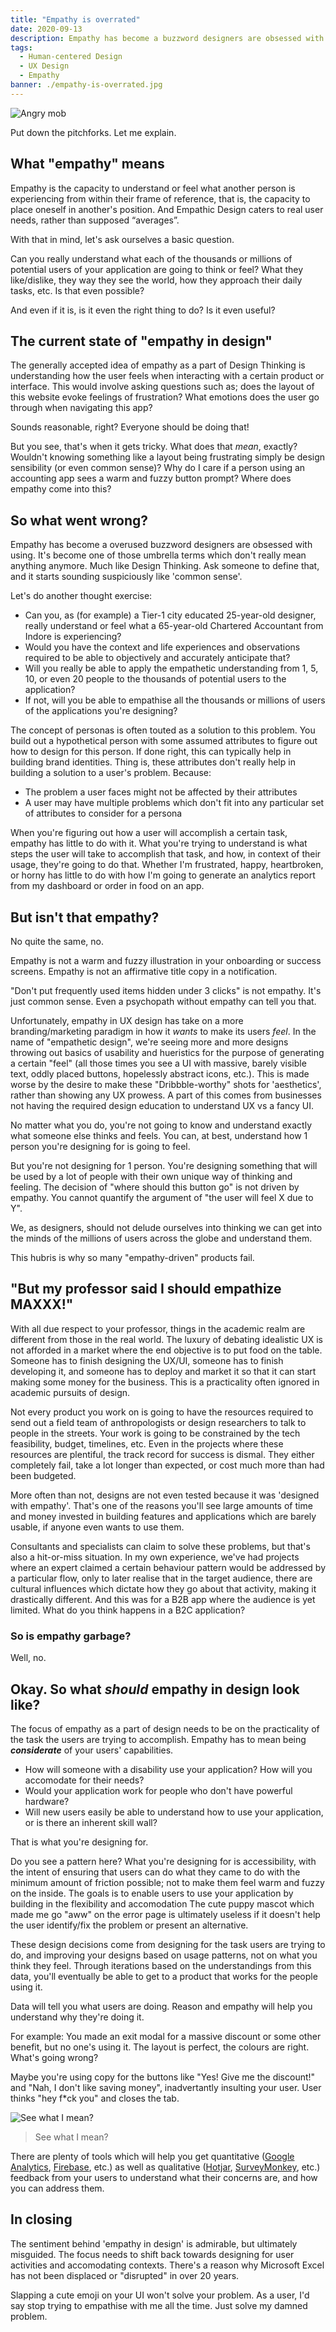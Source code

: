 ```yaml
---
title: "Empathy is overrated"
date: 2020-09-13
description: Empathy has become a buzzword designers are obsessed with using, but ultimately doesn't really mean anything anymore. So, what DOES it mean?
tags:
  - Human-centered Design
  - UX Design
  - Empathy
banner: ./empathy-is-overrated.jpg
---
```


![Angry mob](https://media.giphy.com/media/3oz8xsv9iipBDQdtQY/source.gif)

Put down the pitchforks. Let me explain.

## What "empathy" means

Empathy is the capacity to understand or feel what another person is experiencing from within their frame of reference, that is, the capacity to place oneself in another's position.
And Empathic Design caters to real user needs, rather than supposed “averages”. 

With that in mind, let's ask ourselves a basic question.

Can you really understand what each of the thousands or millions of potential users of your application are going to think or feel? What they like/dislike, they way they see the world, how they approach their daily tasks, etc. Is that even possible?

And even if it is, is it even the right thing to do? Is it even useful?

## The current state of "empathy in design"

The generally accepted idea of empathy as a part of Design Thinking is understanding how the user feels when interacting with a certain product or interface. This would involve asking questions such as; does the layout of this website evoke feelings of frustration? What emotions does the user go through when navigating this app?

Sounds reasonable, right? Everyone should be doing that!

But you see, that's when it gets tricky. What does that *mean*, exactly? Wouldn't knowing something like a layout being frustrating simply be design sensibility (or even common sense)? Why do I care if a person using an accounting app sees a warm and fuzzy button prompt?
Where does empathy come into this?

## So what went wrong?

Empathy has become a overused buzzword designers are obsessed with using. It's become one of those umbrella terms which don't really mean anything anymore. Much like Design Thinking. Ask someone to define that, and it starts sounding suspiciously like 'common sense'.

Let's do another thought exercise:

- Can you, as (for example) a Tier-1 city educated 25-year-old designer, really understand or feel what a 65-year-old Chartered Accountant from Indore is experiencing? 
- Would you have the context and life experiences and observations required to be able to objectively and accurately anticipate that?
- Will you really be able to apply the empathetic understanding from 1, 5, 10, or even 20 people to the thousands of potential users to the application?
- If not, will you be able to empathise all the thousands or millions of users of the applications you're designing?

The concept of personas is often touted as a solution to this problem. You build out a hypothetical person with some assumed attributes to figure out how to design for this person. If done right, this can typically help in building brand identities.
Thing is, these attributes don't really help in building a solution to a user's problem. Because:
- The problem a user faces might not be affected by their attributes
- A user may have multiple problems which don't fit into any particular set of attributes to consider for a persona

When you're figuring out how a user will accomplish a certain task, empathy has little to do with it. What you're trying to understand is what steps the user will take to accomplish that task, and how, in context of their usage, they're going to do that. Whether I'm frustrated, happy, heartbroken, or horny has little to do with how I'm going to generate an analytics report from my dashboard or order in food on an app.

## But isn't that empathy?

No quite the same, no. 

Empathy is not a warm and fuzzy illustration in your onboarding or success screens. Empathy is not an affirmative title copy in a notification.

"Don't put frequently used items hidden under 3 clicks" is not empathy. It's just common sense. Even a psychopath without empathy can tell you that.

Unfortunately, empathy in UX design has take on a more branding/marketing paradigm in how it _wants_ to make its users _feel_. In the name of "empathetic design", we're seeing more and more designs throwing out basics of usability and hueristics for the purpose of generating a certain "feel" (all those times you see a UI with massive, barely visible text, oddly placed buttons, hopelessly abstract icons, etc.). This is made worse by the desire to make these "Dribbble-worthy" shots for 'aesthetics', rather than showing any UX prowess. A part of this comes from businesses not having the required design education to understand UX vs a fancy UI.

No matter what you do, you're not going to know and understand exactly what someone else thinks and feels. 
You can, at best, understand how 1 person you're designing for is going to feel.

But you're not designing for 1 person. You're designing something that will be used by a lot of people with their own unique way of thinking and feeling. The decision of "where should this button go" is not driven by empathy. You cannot quantify the argument of "the user will feel X due to Y". 

We, as designers, should not delude ourselves into thinking we can get into the minds of the millions of users across the globe and understand them. 

This hubris is why so many "empathy-driven" products fail.

## "But my professor said I should empathize MAXXX!"

With all due respect to your professor, things in the academic realm are different from those in the real world. The luxury of debating idealistic UX is not afforded in a market where the end objective is to put food on the table. Someone has to finish designing the UX/UI, someone has to finish developing it, and someone has to deploy and market it so that it can start making some money for the business. This is a practicality often ignored in academic pursuits of design. 

Not every product you work on is going to have the resources required to send out a field team of anthropologists or design researchers to talk to people in the streets. Your work is going to be constrained by the tech feasibility, budget, timelines, etc. Even in the projects where these resources are plentiful, the track record for success is dismal. They either completely fail, take a lot longer than expected, or cost much more than had been budgeted. 

More often than not, designs are not even tested because it was 'designed with empathy'. That's one of the reasons you'll see large amounts of time and money invested in building features and applications which are barely usable, if anyone even wants to use them.

Consultants and specialists can claim to solve these problems, but that's also a hit-or-miss situation. In my own experience, we've had projects where an expert claimed a certain behaviour pattern would be addressed by a particular flow, only to later realise that in the target audience, there are cultural influences which dictate how they go about that activity, making it drastically different. And this was for a B2B app where the audience is yet limited. What do you think happens in a B2C application?

### So is empathy garbage?

Well, no. 

## Okay. So what _should_ empathy in design look like?

The focus of empathy as a part of design needs to be on the practicality of the task the users are trying to accomplish. Empathy has to mean being **_considerate_** of your users' capabilities. 

- How will someone with a disability use your application? How will you accomodate for their needs?
- Would your application work for people who don't have powerful hardware?
- Will new users easily be able to understand how to use your application, or is there an inherent skill wall?

That is what you're designing for.

Do you see a pattern here? What you're designing for is accessibility, with the intent of ensuring that users can do what they came to do with the minimum amount of friction possible; not to make them feel warm and fuzzy on the inside. The goals is to enable users to use your application by building in the flexibility and accomodation
The cute puppy mascot which made me go "aww" on the error page is ultimately useless if it doesn't help the user identify/fix the problem or present an alternative.

These design decisions come from designing for the task users are trying to do, and improving your designs based on usage patterns, not on what you think they feel. Through iterations based on the understandings from this data, you'll eventually be able to get to a product that works for the people using it. 

Data will tell you what users are doing. Reason and empathy will help you understand why they're doing it.

For example: You made an exit modal for a massive discount or some other benefit, but no one's using it. The layout is perfect, the colours are right. What's going wrong?

Maybe you're using copy for the buttons like "Yes! Give me the discount!" and "Nah, I don't like saving money", inadvertantly insulting your user. User thinks "hey f*ck you" and closes the tab.

![See what I mean?](./insulting-prompt.jpg)
>See what I mean?

There are plenty of tools which will help you get quantitative ([Google Analytics](http://analytics.google.com/), [Firebase](https://firebase.google.com/), etc.) as well as qualitative ([Hotjar](https://www.hotjar.com/), [SurveyMonkey](https://www.surveymonkey.com/), etc.) feedback from your users to understand what their concerns are, and how you can address them. 

## In closing

The sentiment behind 'empathy in design' is admirable, but ultimately misguided. The focus needs to shift back towards designing for user activities and accomodating contexts. There's a reason why Microsoft Excel has not been displaced or "disrupted" in over 20 years.

Slapping a cute emoji on your UI won't solve your problem. As a user, I'd say stop trying to empathise with me all the time. Just solve my damned problem.

